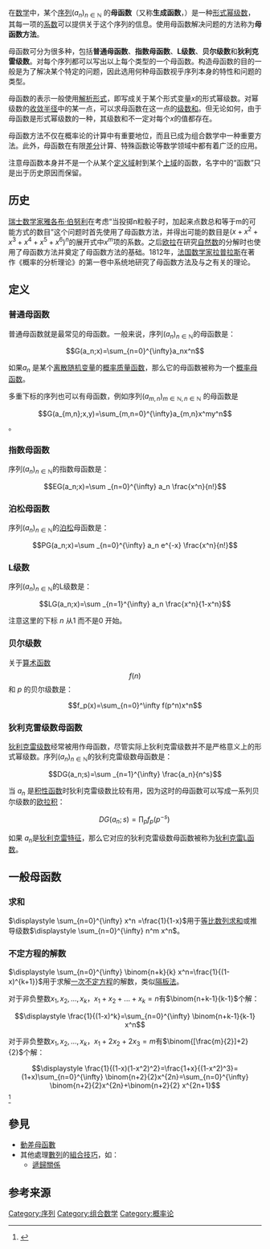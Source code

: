 {{NoteTA
|G1 = Math
|1= zh-cn:矩; zh-tw: 動差; zh-hant:矩
|2= zh-cn:欧拉; zh-tw:尤拉
|3= zh-hant:參數; zh-cn:参数; zh-tw:母數
}}
在[[数学|数学]]中，某个[[序列|序列]]<math>(a_n)_{n \in \mathbb{N}}</math> 的'''母函数'''（又称'''生成函数'''，{{lang-en|Generating function}}）是一种[[形式幂级数|形式幂级数]]，其每一项的[[系数|系数]]可以提供关于这个序列的信息。使用母函数解决问题的方法称为'''母函数方法'''。

母函数可分为很多种，包括'''普通母函数'''、'''指数母函数'''、'''L级数'''、'''贝尔级数'''和'''狄利克雷级数'''。对每个序列都可以写出以上每个类型的一个母函数。构造母函数的目的一般是为了解决某个特定的问题，因此选用何种母函数视乎序列本身的特性和问题的类型。

母函数的表示一般使用[[解析解|解析形式]]，即写成关于某个形式变量''x''的形式幂级数。对幂级数的[[幂级数|收敛半径]]中的某一点，可以求母函数在这一点的[[无穷级数|级数和]]。但无论如何，由于母函数是形式幂级数的一种，其级数和不一定对每个''x''的值都存在。

母函数方法不仅在概率论的计算中有重要地位，而且已成为组合数学中一种重要方法。此外，母函数在有限[[差分|差分]]计算、特殊函数论等数学领域中都有着广泛的应用。

注意母函数本身并不是一个从某个[[定义域|定义域]]射到某个[[上域|上域]]的函数，名字中的“函数”只是出于历史原因而保留。

==历史==
[[瑞士|瑞士]][[数学家|数学家]][[雅各布·伯努利|雅各布·伯努利]]在考虑“当投掷n粒骰子时，加起来点数总和等于m的可能方式的数目”这个问题时首先使用了母函数方法，并得出可能的数目是<math>(x+x^2+x^3+x^4+x^5+x^6)^n</math>的展开式中<math>x^m</math>项的系数。之后[[欧拉|欧拉]]在研究[[自然数|自然数]]的分解时也使用了母函数方法并奠定了母函数方法的基础。1812年，[[法国|法国]][[数学家|数学家]][[拉普拉斯|拉普拉斯]]在著作《概率的分析理论》的第一卷中系统地研究了母函数方法及与之有关的理论。

==定义==
{{Cquote|母函数就是一列用来展示一串数字的挂衣架。|赫伯特·维尔夫<ref>{{cite book |author=赫伯特·维尔夫（Herbert S. Wilf） |authorlink= |coauthors= |title=母函数理论 |year=1994 |publisher=Academic Press |location= |isbn= |url=http://www.math.upenn.edu/~wilf/DownldGF.html}}</ref>}}

===普通母函数===

普通母函数就是最常见的母函数。一般来说，序列<math>(a_n)_{n \in \mathbb{N}}</math>的母函数是：

:<math>G(a_n;x)=\sum_{n=0}^{\infty}a_nx^n</math>

如果<math>a_n</math> 是某个[[离散随机变量|离散随机变量]]的[[概率质量函数|概率质量函数]]，那么它的母函数被称为一个[[概率母函数|概率母函数]]。

多重下标的序列也可以有母函数，例如序列<math>(a_{m,n})_{m \in \mathbb{N},n \in \mathbb{N}}</math> 的母函数是

:<math>G(a_{m,n};x,y)=\sum_{m,n=0}^{\infty}a_{m,n}x^my^n</math>。

===指数母函数===

序列<math>(a_n)_{n \in \mathbb{N}}</math>的指数母函数是：

:<math>EG(a_n;x)=\sum _{n=0}^{\infty} a_n \frac{x^n}{n!}</math>

===泊松母函数===

序列<math>(a_n)_{n \in \mathbb{N}}</math>的[[泊松|泊松]]母函数是：

:<math>PG(a_n;x)=\sum _{n=0}^{\infty} a_n e^{-x} \frac{x^n}{n!}</math>

===L级数===

序列<math>(a_n)_{n \in \mathbb{N}}</math>的L级数是：

:<math>LG(a_n;x)=\sum _{n=1}^{\infty} a_n \frac{x^n}{1-x^n}</math>

注意这里的下标 ''n'' 从1 而不是0 开始。

===贝尔级数===

关于[[算术函数|算术函数]] :<math>f(n)</math> 和 <math>p</math> 的贝尔级数是：

:<math>f_p(x)=\sum_{n=0}^\infty f(p^n)x^n</math>

===狄利克雷级数母函数===

[[狄利克雷级数|狄利克雷级数]]经常被用作母函数，尽管实际上狄利克雷级数并不是严格意义上的形式幂级数。序列<math>(a_n)_{n \in \mathbb{N}}</math>的狄利克雷级数母函数是：

:<math>DG(a_n;s)=\sum _{n=1}^{\infty} \frac{a_n}{n^s}</math>

当 <math>a_n</math> 是[[积性函数|积性函数]]时狄利克雷级数比较有用，因为这时的母函数可以写成一系列贝尔级数的[[欧拉积|欧拉积]]：

:<math>DG(a_n;s)=\prod_{p} f_p(p^{-s})\,</math>

如果 <math>a_n</math>是[[狄利克雷特征|狄利克雷特征]]，那么它对应的狄利克雷级数母函数被称为[[狄利克雷L函數|狄利克雷L函数]]。

==一般母函数==
===求和===
<math>\displaystyle \sum_{n=0}^{\infty} x^n =\frac{1}{1-x}</math>用于[[等比数列|等比数列]][[求和|求和]]或推导级数<math>\displaystyle \sum_{n=0}^{\infty} n^m x^n</math>。
===不定方程的解数===
<math>\displaystyle \sum_{n=0}^{\infty} \binom{n+k}{k} x^n=\frac{1}{(1-x)^{k+1}}</math>用于求解[[一次不定方程|一次不定方程]]的解数，类似[[隔板法|隔板法]]。

对于非负整数<math>x_1,x_2,...,x_k</math>，<math>x_1+x_2+...+x_k=n</math>有<math>\binom{n+k-1}{k-1}</math>个解：

:<math>\displaystyle \frac{1}{(1-x)^k}=\sum_{n=0}^{\infty} \binom{n+k-1}{k-1} x^n</math>

对于非负整数<math>x_1,x_2,...,x_k</math>，<math>x_1+2x_2+2x_3=m</math>有<math>\binom{[\frac{m}{2}]+2}{2}</math>个解：

:<math>\displaystyle \frac{1}{(1-x)(1-x^2)^2}=\frac{1+x}{(1-x^2)^3}=(1+x)\sum_{n=0}^{\infty} \binom{n+2}{2}x^{2n}=\sum_{n=0}^{\infty} \binom{n+2}{2}x^{2n}+\binom{n+2}{2} x^{2n+1}</math><ref>{{cite journal|author=王迪吉 高福康 段芳|year=2008|title=关于不定方程的整数解及其解数的讨论|journal=新疆师范大学学报(自然科学版)|issue=3|url=http://www.cnki.com.cn/Article/CJFDTOTAL-XJSZ200803005.htm|access-date=2015-09-20|archive-date=2019-06-03|archive-url=https://web.archive.org/web/20190603180808/http://www.cnki.com.cn/Article/CJFDTOTAL-XJSZ200803005.htm|dead-url=no}}</ref>

==參見==
*[[動差母函數|動差母函數]]
*其他處理[[數列|數列]]的[[組合技巧|組合技巧]]，如：
**[[遞歸關係|遞歸關係]]

==参考来源==
{{Reflist}}

[[Category:序列|Category:序列]]
[[Category:组合数学|Category:组合数学]]
[[Category:概率论|Category:概率论]]